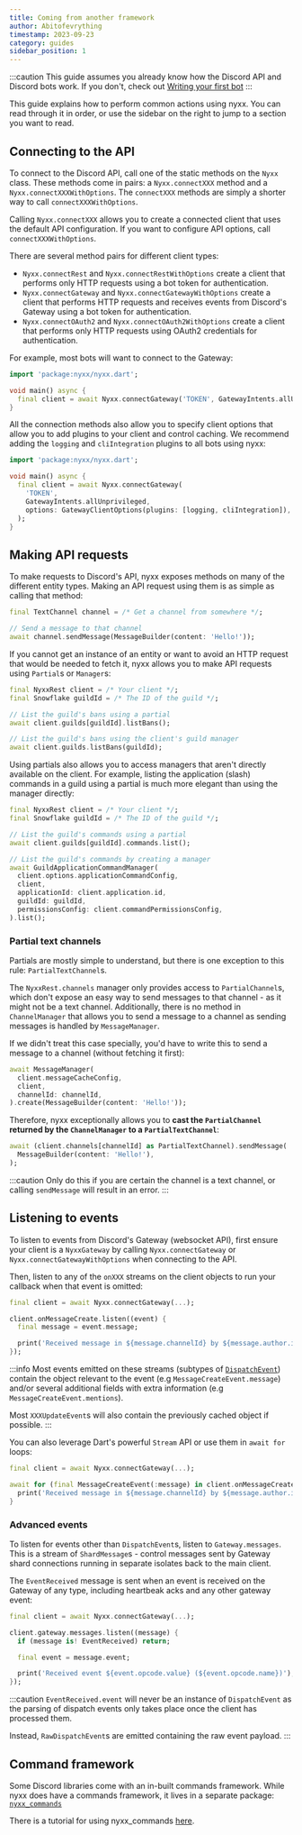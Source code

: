 ```yaml
---
title: Coming from another framework
author: Abitofevrything
timestamp: 2023-09-23
category: guides
sidebar_position: 1
---
```


:::caution
This guide assumes you already know how the Discord API and Discord bots work. If you don't, check
out [Writing your first bot](../tutorials/writing_your_first_bot.mdx)
:::

This guide explains how to perform common actions using nyxx. You can read through it in order, or
use the sidebar on the right to jump to a section you want to read.

## Connecting to the API

To connect to the Discord API, call one of the static methods on the `Nyxx` class. These methods
come in pairs: a `Nyxx.connectXXX` method and a `Nyxx.connectXXXWithOptions`. The `connectXXX`
methods are simply a shorter way to call `connectXXXWithOptions`.

Calling `Nyxx.connectXXX` allows you to create a connected client that uses the default API
configuration. If you want to configure API options, call `connectXXXWithOptions`.

There are several method pairs for different client types:
 - `Nyxx.connectRest` and `Nyxx.connectRestWithOptions` create a client that performs only HTTP
   requests using a bot token for authentication.
 - `Nyxx.connectGateway` and `Nyxx.connectGatewayWithOptions` create a client that performs HTTP 
   requests and receives events from Discord's Gateway using a bot token for authentication.
 - `Nyxx.connectOAuth2` and `Nyxx.connectOAuth2WithOptions` create a client that performs only HTTP
   requests using OAuth2 credentials for authentication.

For example, most bots will want to connect to the Gateway:
```dart
import 'package:nyxx/nyxx.dart';

void main() async {
  final client = await Nyxx.connectGateway('TOKEN', GatewayIntents.allUnprivileged);
}
```

All the connection methods also allow you to specify client options that allow you to add plugins to
your client and control caching. We recommend adding the `logging` and `cliIntegration` plugins to
all bots using nyxx:

```dart
import 'package:nyxx/nyxx.dart';

void main() async {
  final client = await Nyxx.connectGateway(
    'TOKEN',
    GatewayIntents.allUnprivileged,
    options: GatewayClientOptions(plugins: [logging, cliIntegration]),
  );
}
```

## Making API requests

To make requests to Discord's API, nyxx exposes methods on many of the different entity types.
Making an API request using them is as simple as calling that method:
```dart
final TextChannel channel = /* Get a channel from somewhere */;

// Send a message to that channel
await channel.sendMessage(MessageBuilder(content: 'Hello!'));
```

If you cannot get an instance of an entity or want to avoid an HTTP request that would be needed to
fetch it, nyxx allows you to make API requests using `Partial`s or `Manager`s:

```dart
final NyxxRest client = /* Your client */;
final Snowflake guildId = /* The ID of the guild */;

// List the guild's bans using a partial
await client.guilds[guildId].listBans();

// List the guild's bans using the client's guild manager
await client.guilds.listBans(guildId);
```

Using partials also allows you to access managers that aren't directly available on the client. For
example, listing the application (slash) commands in a guild using a partial is much more elegant
than using the manager directly:

```dart
final NyxxRest client = /* Your client */;
final Snowflake guildId = /* The ID of the guild */;

// List the guild's commands using a partial
await client.guilds[guildId].commands.list();

// List the guild's commands by creating a manager
await GuildApplicationCommandManager(
  client.options.applicationCommandConfig,
  client,
  applicationId: client.application.id,
  guildId: guildId,
  permissionsConfig: client.commandPermissionsConfig,
).list();
```

### Partial text channels

Partials are mostly simple to understand, but there is one exception to this rule:
`PartialTextChannel`s.

The `NyxxRest.channels` manager only provides access to `PartialChannel`s, which don't expose an
easy way to send messages to that channel - as it might not be a text channel. Additionally, there
is no method in `ChannelManager` that allows you to send a message to a channel as sending messages
is handled by `MessageManager`.

If we didn't treat this case specially, you'd have to write this to send a message to a channel
(without fetching it first):

```dart
await MessageManager(
  client.messageCacheConfig,
  client,
  channelId: channelId,
).create(MessageBuilder(content: 'Hello!'));
```

Therefore, nyxx exceptionally allows you to **cast the `PartialChannel` returned by the
`ChannelManager` to a `PartialTextChannel`**:

```dart
await (client.channels[channelId] as PartialTextChannel).sendMessage(
  MessageBuilder(content: 'Hello!'),
);
```

:::caution
Only do this if you are certain the channel is a text channel, or calling `sendMessage` will result
in an error.
:::

## Listening to events

To listen to events from Discord's Gateway (websocket API), first ensure your client is a
`NyxxGateway` by calling `Nyxx.connectGateway` or `Nyxx.connectGatewayWithOptions` when connecting
to the API.

Then, listen to any of the `onXXX` streams on the client objects to run your callback when that
event is omitted:

```dart
final client = await Nyxx.connectGateway(...);

client.onMessageCreate.listen((event) {
  final message = event.message;

  print('Received message in ${message.channelId} by ${message.author.id}');
});
```

:::info
Most events emitted on these streams (subtypes of [`DispatchEvent`](https://pub.dev/documentation/nyxx/latest/nyxx/DispatchEvent-class.html))
contain the object relevant to the event (e.g `MessageCreateEvent.message`) and/or several
additional fields with extra information (e.g `MessageCreateEvent.mentions`).

Most `XXXUpdateEvent`s will also contain the previously cached object if possible.
:::

You can also leverage Dart's powerful `Stream` API or use them in `await for` loops:

```dart
final client = await Nyxx.connectGateway(...);

await for (final MessageCreateEvent(:message) in client.onMessageCreate) {
  print('Received message in ${message.channelId} by ${message.author.id}');
}
```

### Advanced events

To listen for events other than `DispatchEvent`s, listen to `Gateway.messages`. This is a stream of
`ShardMessage`s - control messages sent by Gateway shard connections running in separate isolates
back to the main client.

The `EventReceived` message is sent when an event is received on the Gateway of any type, including
heartbeak acks and any other gateway event:

```dart
final client = await Nyxx.connectGateway(...);

client.gateway.messages.listen((message) {
  if (message is! EventReceived) return;

  final event = message.event;

  print('Received event ${event.opcode.value} (${event.opcode.name})');
});
```

:::caution
`EventReceived.event` will never be an instance of `DispatchEvent` as the parsing of dispatch events
only takes place once the client has processed them.

Instead, `RawDispatchEvent`s are emitted containing the raw event payload.
:::

## Command framework

Some Discord libraries come with an in-built commands framework. While nyxx does have a commands
framework, it lives in a separate package: [`nyxx_commands`](https://pub.dev/packages/nyxx_commands)

There is a tutorial for using nyxx_commands [here](../tutorials/using_nyxx_commands.mdx).

